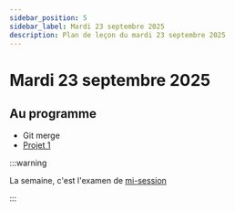 ```yaml
---
sidebar_position: 5
sidebar_label: Mardi 23 septembre 2025
description: Plan de leçon du mardi 23 septembre 2025
---
```


# Mardi 23 septembre 2025

## Au programme

- Git merge
- [Projet 1](../evaluations/projet_1.mdx)

:::warning

La semaine, c'est l'examen de [mi-session](../evaluations/examen_mi_session.mdx)

:::